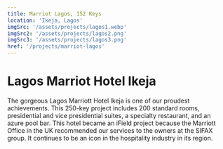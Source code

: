 ```yaml
---
title: Marriot Lagos, 152 Keys
location: 'Ikeja, Lagos'
imgSrc: '/assets/projects/lagos1.webp'
imgSrc2: '/assets/projects/lagos2.png'
imgSrc3: '/assets/projects/lagos3.png'
href: '/projects/marriot-lagos'
---
```


# Lagos Marriot Hotel Ikeja

The gorgeous Lagos Marriott Hotel Ikeja is one of our proudest achievements.
This 250-key project includes 200 standard rooms, presidential and vice presidential suites, a specialty restaurant, and an azure pool bar.
This hotel became an iField project because the Marriott Office in the UK recommended our services to the owners at the SIFAX group.
It continues to be an icon in the hospitality industry in its region.
